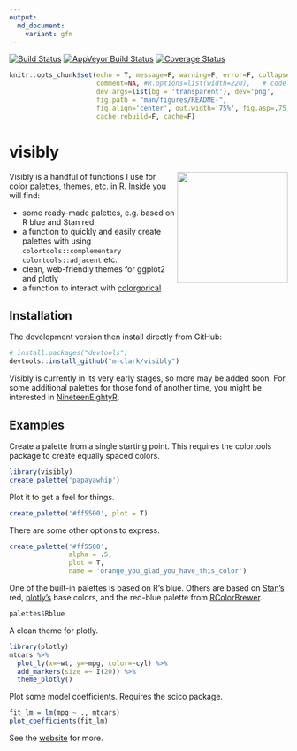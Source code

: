 ```yaml
---
output:
  md_document:
    variant: gfm
---
```


[![Build Status](https://travis-ci.org/m-clark/visibly.svg?branch=master)](https://travis-ci.org/m-clark/visibly)
[![AppVeyor Build Status](https://ci.appveyor.com/api/projects/status/github/m-clark/visibly?branch=master&svg=true)](https://ci.appveyor.com/project/m-clark/visibly)
[![Coverage Status](https://img.shields.io/codecov/c/github/m-clark/visibly/master.svg)](https://codecov.io/github/m-clark/visibly?branch=master)



```r
knitr::opts_chunk$set(echo = T, message=F, warning=F, error=F, collapse = TRUE,
                      comment=NA, #R.options=list(width=220),   # code 
                      dev.args=list(bg = 'transparent'), dev='png',                 # viz
                      fig.path = "man/figures/README-",
                      fig.align='center', out.width='75%', fig.asp=.75,                 
                      cache.rebuild=F, cache=F)                                         # cache
```


# visibly

<img src="man/figures/visibly_hex.png" align="right" width = 200/>


Visibly is a handful of functions I use for color palettes, themes, etc. in R.  Inside you will find:

- some ready-made palettes, e.g. based on R blue and Stan red
- a function to quickly and easily create palettes with using `colortools::complementary` `colortools::adjacent` etc. 
- clean, web-friendly themes for ggplot2 and plotly
- a function to interact with [colorgorical](http://vrl.cs.brown.edu/color/)

## Installation

The development version then install directly from GitHub:

```r
# install.packages("devtools")
devtools::install_github("m-clark/visibly")
```

Visibly is currently in its very early stages, so more may be added soon.  For some additional palettes for those fond of another time, you might be interested in [NineteenEightyR](https://github.com/m-clark/NineteenEightyR).


## Examples

Create a palette from a single starting point. This requires the <span class="pack">colortools</span> package to create equally spaced colors.

```r
library(visibly)
create_palette('papayawhip')
```


Plot it to get a feel for things. 

```r
create_palette('#ff5500', plot = T)
```

There are some other options to express.

```r
create_palette('#ff5500', 
               alpha = .5, 
               plot = T, 
               name = 'orange_you_glad_you_have_this_color')
```


One of the built-in palettes is based on R's blue. Others are based on [Stan's](https://github.com/stan-dev/stan) red, [plotly's](https://github.com/ropensci/plotly) base colors, and the red-blue palette from [RColorBrewer](https://github.com/cran/RColorBrewer/blob/master/R/ColorBrewer.R).


```r
palettes$Rblue
```

A clean theme for <span class="pack">plotly</span>.

```r
library(plotly)
mtcars %>% 
  plot_ly(x=~wt, y=~mpg, color=~cyl) %>% 
  add_markers(size =~ I(20)) %>% 
  theme_plotly()
```

Plot some model coefficients.  Requires the <span class="pack">scico</span> package.

```r
fit_lm = lm(mpg ~ ., mtcars)
plot_coefficients(fit_lm)
```


See the [website](https://m-clark.github.io/visibly/) for more.
